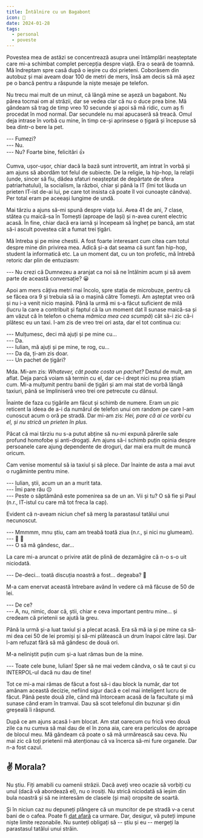 ```yaml
---
title: Întâlnire cu un Bagabont
icon: 👻
date: 2024-01-28
tags:
  - personal
  - poveste
---
```


Povestea mea de astăzi se concentrează asupra unei întâmplări neașteptate care mi-a schimbat complet percepția despre viață. Era o seară de toamnă. Mă îndreptam spre casă după o ieșire cu doi prieteni. Coborâsem din autobuz și mai aveam doar 100 de metri de mers, însă am decis să mă așez pe o bancă pentru a răspunde la niște mesaje pe telefon.

Nu trecu mai mult de un minut, că lângă mine se așeză un bagabont. Nu părea tocmai om al străzii, dar se vedea clar că nu o duce prea bine. Mă gândeam să trag de timp vreo 10 secunde și apoi să mă ridic, cum aș fi procedat în mod normal. Dar secundele nu mai apucaseră să treacă. Omul deja intrase în vorbă cu mine, în timp ce-și aprinsese o țigară și începuse să bea dintr-o bere la pet.

--- Fumezi?\
--- Nu.\
--- Nu? Foarte bine, felicitări 👍

Cumva, ușor-ușor, chiar dacă la bază sunt introvertit, am intrat în vorbă și am ajuns să abordăm tot felul de subiecte. De la religie, la hip-hop, la relații (unde, sincer să fiu, dădea sfaturi neașteptat de depărtate de sfera patriarhatului), la socialism, la război, chiar și până la IT (îmi tot lăuda un prieten IT-ist de-ai lui, pe care tot insista că poate îl voi cunoaște cândva). Per total eram pe aceeași lungime de undă.

Mai târziu a ajuns să-mi spună despre viața lui. Avea 41 de ani, 7 clase, stătea cu maică-sa în Tomești (aproape de Iași) și n-avea curent electric acasă. În fine, chiar dacă era iarnă și începeam să îngheț pe bancă, am stat să-i ascult povestea cât a fumat trei țigări.

Mă întreba și pe mine chestii. A fost foarte interesant cum citea cam totul despre mine din privirea mea. Adică și-a dat seama că sunt fan hip-hop, student la informatică etc. La un moment dat, cu un ton profetic, mă întrebă retoric dar plin de entuziasm:

--- Nu crezi că Dumnezeu a aranjat ca noi să ne întâlnim acum și să avem parte de această conversație? 😀

Apoi am mers câțiva metri mai încolo, spre stația de microbuze, pentru că se făcea ora 9 și trebuia să ia o mașină către Tomești. Am așteptat vreo oră și nu i-a venit nicio mașină. Până la urmă mi s-a făcut suficient de milă (lucru la care a contribuit și faptul că la un moment dat îl sunase maică-sa și am văzut că în telefon o chema _mămica mea cea scumpă_) cât să-i zic că-i plătesc eu un taxi. I-am zis de vreo trei ori asta, dar el tot continua cu:

--- Mulțumesc, deci mă ajuți și pe mine cu...\
--- Da.\
--- Iulian, mă ajuți și pe mine, te rog, cu...\
--- Da da, ți-am zis doar.\
--- Un pachet de țigări?

Mda. Mi-am zis: _Whatever, cât poate costa un pachet?_ Destul de mult, am aflat. Deja parcă voiam să termin cu el, dar ce-i drept nici nu prea știam cum. Mi-a mulțumit pentru banii de țigări și am mai stat de vorbă lângă taxiuri, până se împliniseră vreo trei ore petrecute cu dânsul.

Înainte de faza cu țigările am făcut și schimb de numere. Eram un pic reticent la ideea de a-i da numărul de telefon unui om random pe care l-am cunoscut acum o oră pe stradă. Dar mi-am zis: _Hei, pare că ai ce vorbi cu el, și nu strică un prieten în plus._

Păcat că mai târziu nu s-a putut abține să nu-mi expună părerile sale profund homofobe și anti-drogați. Am ajuns să-i schimb puțin opinia despre persoanele care ajung dependente de droguri, dar mai era mult de muncă oricum.

Cam venise momentul să ia taxiul și să plece. Dar înainte de asta a mai avut o rugăminte pentru mine.

--- Iulian, știi, acum un an a murit tata.\
--- Îmi pare rău ☹️\
--- Peste o săptămână este pomenirea sa de un an. Vii și tu? O să fie și Paul (n.r., IT-istul cu care mă tot freca la cap).

Evident că n-aveam niciun chef să merg la parastasul tatălui unui necunoscut.

--- Mmmmm, mnu știu, cam am treabă toată ziua (n.r., și nici nu glumeam).\
--- 🥺 🥺\
--- O să mă gândesc, dar...

La care mi-a aruncat o privire atât de plină de dezamăgire că n-o s-o uit niciodată.

--- De-deci... toată discuția noastră a fost... degeaba? 🥺

M-a cam enervat această întrebare având în vedere că mă făcuse de 50 de lei.

--- De ce?\
--- A, nu, nimic, doar că, știi, chiar e ceva important pentru mine... și credeam că prietenii se ajută la greu.

Până la urmă și-a luat taxiul și a plecat acasă. Era să mă ia și pe mine ca să-mi dea cei 50 de lei promiși și să-mi plătească un drum înapoi către Iași. Dar l-am refuzat fără să mă gândesc de două ori.

M-a neliniștit puțin cum și-a luat rămas bun de la mine.

--- Toate cele bune, Iulian! Sper să ne mai vedem cândva, o să te caut și cu INTERPOL-ul dacă nu dau de tine!

Tot ce mi-a mai rămas de făcut a fost să-i dau block la număr, dar tot amânam această decizie, nefiind sigur dacă e cel mai inteligent lucru de făcut. Până peste două zile, când mă întorceam acasă de la facultate și mă sunase când eram în tramvai. Dau să scot telefonul din buzunar și din greșeală îi răspund.

După ce am ajuns acasă l-am blocat. Am stat oarecum cu frică vreo două zile ca nu cumva să mai dau de el în zona aia, care era periculos de aproape de blocul meu. Mă gândeam că poate o să mă urmărească sau ceva. Nu mai zic că toți prietenii mă atenționau că va încerca să-mi fure organele. Dar n-a fost cazul.

## ✌️ Morala?

Nu știu. Fiți amabili cu oamenii străzii. Dacă aveți vreo ocazie să vorbiți cu unul (dacă vă abordează el), nu o irosiți. Nu strică niciodată să ieșim din bula noastră și să ne interesăm de clasele (și mai) oropsite de soartă.

Și în niciun caz nu depuneți plângere că un muncitor de pe stradă v-a cerut bani de o cafea. Poate fi [dat afară](https://www.youtube.com/watch?v=AdH5NVk38bo&t=4452s) ca urmare. Dar, desigur, vă puteți impune niște limite rezonabile. Nu sunteți obligați să -- știu și eu -- mergeți la parastasul tatălui unui străin.

